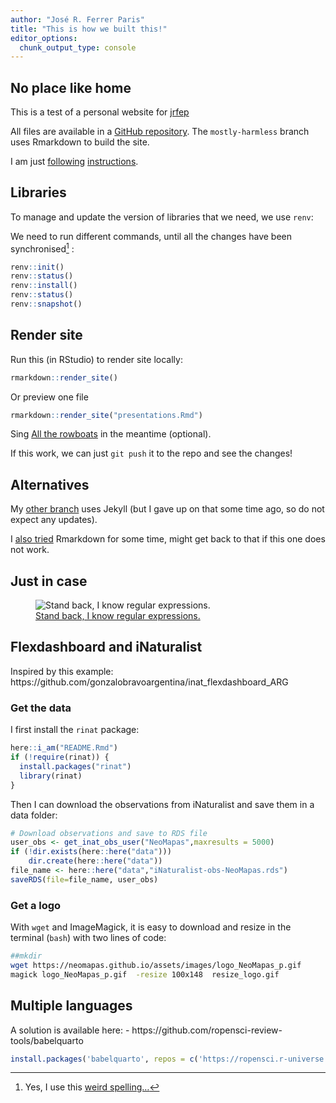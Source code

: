 ```yaml
---
author: "José R. Ferrer Paris"
title: "This is how we built this!"
editor_options: 
  chunk_output_type: console
---
```


## No place like home

This is a test of a personal website for [jrfep](https://jrfep.github.io/)

All files are available in a [GitHub repository](https://github.com/jrfep/jrfep.github.io). The `mostly-harmless` branch uses Rmarkdown to build the site.

I am just [following](https://bookdown.org/yihui/rmarkdown/rmarkdown-site.html) [instructions](https://garrettgman.github.io/rmarkdown/rmarkdown_websites.html).


## Libraries

To manage and update the version of libraries that we need, we use `renv`:

We need to run different commands, until all the changes have been synchronised[^1] :

```r
renv::init()
renv::status()
renv::install()
renv::status()
renv::snapshot()
```

## Render site

Run this (in RStudio) to render site locally:
```r
rmarkdown::render_site()
```

Or preview one file
```r
rmarkdown::render_site("presentations.Rmd")
```

Sing [All the rowboats](https://youtu.be/2CZ8ossU4pc) in the meantime (optional).

If this work, we can just `git push` it to the repo and see the changes!

## Alternatives

My [other branch](https://github.com/jrfep/jrfep.github.io/tree/jekyll) uses Jekyll (but I gave up on that some time ago, so do not expect any updates).

I [also tried](https://github.com/jrfep/jrfep.github.io/tree/mrhyde) Rmarkdown for some time, might get back to that if this one does not work. 

## Just in case

![ [Stand back, I know regular expressions.](https://xkcd.com/208/)](https://imgs.xkcd.com/comics/regular_expressions.png)


[^1]: Yes, I use this [weird spelling...](https://english.stackexchange.com/questions/230494/should-i-always-use-the-ised-ending-for-uk-english-and-the-ized-for-us)

## Flexdashboard and iNaturalist

Inspired by this example:
https://github.com/gonzalobravoargentina/inat_flexdashboard_ARG

### Get the data

I first install the `rinat` package:
```r
here::i_am("README.Rmd")
if (!require(rinat)) {
  install.packages("rinat")
  library(rinat)
}
```

Then I can download the observations from iNaturalist and save them in a data folder:

```r
# Download observations and save to RDS file
user_obs <- get_inat_obs_user("NeoMapas",maxresults = 5000)
if (!dir.exists(here::here("data")))
    dir.create(here::here("data"))
file_name <- here::here("data","iNaturalist-obs-NeoMapas.rds")
saveRDS(file=file_name, user_obs)

```

### Get a logo

With `wget` and ImageMagick, it is easy to download and resize in the terminal (`bash`) with two lines of code:

```sh
##mkdir 
wget https://neomapas.github.io/assets/images/logo_NeoMapas_p.gif
magick logo_NeoMapas_p.gif  -resize 100x148  resize_logo.gif
```

## Multiple languages

A solution is available here: 
- https://github.com/ropensci-review-tools/babelquarto

```r
install.packages('babelquarto', repos = c('https://ropensci.r-universe.dev', 'https://cloud.r-project.org'))
```
